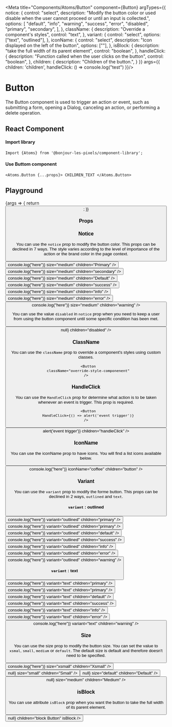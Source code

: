 
<Meta 
  title="Components/Atoms/Button" 
  component={Button}
  argTypes={{
    notice: {
      control: "select",
      description: "Modify the button color or used disable when the user cannot proceed or until an input is collected.",
      options: [
        "default",
        "info",
        "warning",
        "success",
        "error",
        "disabled",
        "primary",
        "secondary",
      ],
    },
    className: {
      description: "Override a component's styles",
      control: "text",
    },
    variant: {
      control: "select",
      options: ["text", "outlined"],
    },
    iconName: {
      control: "select",
      description: "Icon displayed on the left of the button",
      options: [""],
    },
    isBlock: {
      description: "take the full width of its parent element",
      control: "boolean",
    },
    handleClick: {
      description: "Function called when the user clicks on the button",
      control: "boolean",
    },
    children: {
      description: "Children of the button.",
    }
  }}
  args={{
    children: 'children',
    handleClick: () => console.log("test")
  }}/>

# Button

The Button component is used to trigger an action or event, such as submitting a form,
opening a Dialog, canceling an action, or performing a delete operation.

## React Component

#### Import library

```
Import {Atoms} from '@bonjour-les-pixels/component-library';
```

#### Use Buttom component

```
<Atoms.Button {...props}> CHILDREN_TEXT </Atoms.Button>
```

## Playground

<Canvas>
  <Story name="Button">
    {args => {
      return <Button {...args}  />;
    }}
  </Story>
</Canvas>

### Props

<ArgsTable story="Button" />

### Notice

You can use the `notice` prop to modify the button color. This props can be declined in 7 ways. The style varies according to the level of importance of the action or the brand color in the page context.

<Canvas>
    <Button
      notice="primary"
      handleClick={() => console.log("here")}
      size="medium"
      children="Primary"
    />
    <Button
      notice="secondary"
      handleClick={() => console.log("here")}
      size="medium"
      children="secondary"
    />
    <Button
      handleClick={() => console.log("here")}
      size="medium"
      children="Default"
    />
    <Button
      notice="success"
      handleClick={() => console.log("here")}
      size="medium"
      children="success"
    />
    <Button
      notice="info"
      handleClick={() => console.log("here")}
      size="medium"
      children="info"
    />
    <Button
      notice="error"
      handleClick={() => console.log("here")}
      size="medium"
      children="error"
    />
    <Button
      notice="warning"
      handleClick={() => console.log("here")}
      size="medium"
      children="warning"
    />
</Canvas>

You can use the value `disabled` in `notice` prop when you need to keep a user from using the button component until some specific condition has been met.

<Canvas>
  <Button
      notice="disabled"
      handleClick={() => null}
      children="disabled"
    />
</Canvas>

### ClassName

You can use the `className` prop to override a component's styles using custom classes.

```
  <Button
  className="override-style-componenent"
/>
```

### HandleClick

You can use the `HandleClick` prop for determine what action is to be taken whenever an event is trigger.
This prop is required.

```
  <Button
  HandleClick={() => alert('event trigger')}
/>
```

<Canvas>
  <Button
      handleClick={() => alert('event trigger')}
      children="handleClick"
    />
</Canvas>

### IconName

You can use the iconName prop to have icons. You will find a list icons available below. 

<Canvas>
  <Button
    handleClick={() => console.log("here")}
    iconName="coffee"
    children="button"
  />
</Canvas>

### Variant

You can use the `variant` prop to modify the forme button. This props can be declined in 2 ways, `outlined` and `text`. 

#### `variant` : outlined

<Canvas>
    <Button
      notice="primary"
      handleClick={() => console.log("here")}
      variant="outlined"
      children="primary"
    />
    <Button
      notice="secondary"
      handleClick={() => console.log("here")}
      variant="outlined"
      children="primary"
    />
    <Button
      handleClick={() => console.log("here")}
      variant="outlined"
      children="default"
    />
    <Button
      notice="success"
      handleClick={() => console.log("here")}
      variant="outlined"
      children="success"
    />
    <Button
      notice="info"
      handleClick={() => console.log("here")}
      variant="outlined"
      children="info"
    />
    <Button
      notice="error"
      handleClick={() => console.log("here")}
     variant="outlined"
      children="error"
    />
    <Button
      notice="warning"
      handleClick={() => console.log("here")}
      variant="outlined"
      children="warning"
    />
</Canvas>

#### `variant` : text

<Canvas>
    <Button
      notice="primary"
      handleClick={() => console.log("here")}
      variant="text"
      children="primary"
    />
    <Button
      notice="secondary"
      handleClick={() => console.log("here")}
      variant="text"
      children="primary"
    />
    <Button
      handleClick={() => console.log("here")}
      variant="text"
      children="default"
    />
    <Button
      notice="success"
      handleClick={() => console.log("here")}
      variant="text"
      children="success"
    />
    <Button
      notice="info"
      handleClick={() => console.log("here")}
      variant="text"
      children="info"
    />
    <Button
      notice="error"
      handleClick={() => console.log("here")}
      variant="text"
      children="error"
    />
    <Button
      notice="warning"
      handleClick={() => console.log("here")}
      variant="text"
      children="warning"
    />
</Canvas>

### Size

You can use the size prop to modify the button size. You can set the value to `xsmal`, `small`, `medium` or `default`. 
The default size is default and therefore doesn't need to be specified.

<Canvas>
  <Button
      handleClick={() => console.log("here")}
      size="xsmall"
      children="Xsmall"
    />
  <Button
      handleClick={() => null}
      size="small"
      children="Small"
    />
  <Button
      handleClick={() => null}
      size="default"
      children="Default"
    />
  <Button
      handleClick={() => null}
      size="medium"
      children="Medium"
    />
</Canvas>

### isBlock

You can use attribute `isBlock` prop when you want the button to take the full width of its parent element.

<Canvas>
  <Button
      notice="primary"
      handleClick={() => null}
      children="block Button"
      isBlock
    />
</Canvas>

